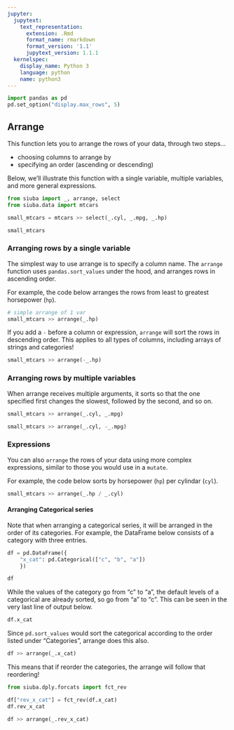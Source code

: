 ```yaml
---
jupyter:
  jupytext:
    text_representation:
      extension: .Rmd
      format_name: rmarkdown
      format_version: '1.1'
      jupytext_version: 1.1.1
  kernelspec:
    display_name: Python 3
    language: python
    name: python3
---
```


```python
import pandas as pd
pd.set_option("display.max_rows", 5)
```

## Arrange

This function lets you to arrange the rows of your data, through two steps...

* choosing columns to arrange by
* specifying an order (ascending or descending)

Below, we'll illustrate this function with a single variable, multiple variables, and more general expressions.

```python
from siuba import _, arrange, select
from siuba.data import mtcars

small_mtcars = mtcars >> select(_.cyl, _.mpg, _.hp)

small_mtcars
```

### Arranging rows by a single variable


The simplest way to use arrange is to specify a column name. The `arrange` function uses `pandas.sort_values` under the hood, and arranges rows in ascending order.

For example, the code below arranges the rows from least to greatest horsepower (`hp`).

```python
# simple arrange of 1 var
small_mtcars >> arrange(_.hp)
```

If you add a `-` before a column or expression, `arrange` will sort the rows in descending order. This applies to all types of columns, including arrays of strings and categories!

```python
small_mtcars >> arrange(-_.hp)
```

### Arranging rows by multiple variables


When arrange receives multiple arguments, it sorts so that the one specified first changes the slowest, followed by the second, and so on.

```python
small_mtcars >> arrange(_.cyl, _.mpg)
```

```python
small_mtcars >> arrange(_.cyl, -_.mpg)
```

### Expressions


You can also `arrange` the rows of your data using more complex expressions, similar to those you would use in a `mutate`.

For example, the code below sorts by horsepower (`hp`) per cylindar (`cyl`).

```python
small_mtcars >> arrange(_.hp / _.cyl)
```

#### Arranging Categorical series


Note that when arranging a categorical series, it will be arranged in the order of its categories. For example, the DataFrame below consists of a category with three entries.

```python
df = pd.DataFrame({
    "x_cat": pd.Categorical(["c", "b", "a"])
    })

df
```

While the values of the category go from "c" to "a", the default levels of a categorical are already sorted, so go from "a" to "c". This can be seen in the very last line of output below.

```python
df.x_cat
```

Since `pd.sort_values` would sort the categorical according to the order listed under "Categories", arrange does this also.

```python
df >> arrange(_.x_cat)
```

This means that if reorder the categories, the arrange will follow that reordering!

```python
from siuba.dply.forcats import fct_rev

df["rev_x_cat"] = fct_rev(df.x_cat)
df.rev_x_cat
```

```python
df >> arrange(_.rev_x_cat)
```
